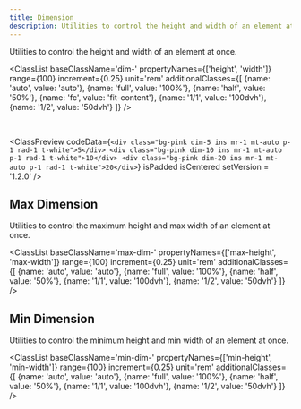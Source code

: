 ```yaml
---
title: Dimension
description: Utilities to control the height and width of an element at once.
---
```



Utilities to control the height and width of an element at once.

<ClassList 
  baseClassName='dim-' 
  propertyNames={['height', 'width']} 
  range={100} 
  increment={0.25} 
  unit='rem' 
  additionalClasses={[
    {name: 'auto', value: 'auto'},
    {name: 'full', value: '100%'},
    {name: 'half', value: '50%'},
    {name: 'fc', value: 'fit-content'},
    {name: '1/1', value: '100dvh'},
    {name: '1/2', value: '50dvh'}
  ]} 
/>

<br />

<ClassPreview
  codeData={`<div class="bg-pink dim-5 ins mr-1 mt-auto p-1 rad-1 t-white">5</div>
    <div class="bg-pink dim-10 ins mr-1 mt-auto p-1 rad-1 t-white">10</div>
    <div class="bg-pink dim-20 ins mr-1 mt-auto p-1 rad-1 t-white">20</div>`}
  isPadded
  isCentered
  setVersion = '1.2.0'
/>

## Max Dimension

Utilities to control the maximum height and max width of an element at once.

<ClassList 
  baseClassName='max-dim-' 
  propertyNames={['max-height', 'max-width']} 
  range={100} 
  increment={0.25} 
  unit='rem' 
  additionalClasses={[
    {name: 'auto', value: 'auto'},
    {name: 'full', value: '100%'},
    {name: 'half', value: '50%'},
    {name: '1/1', value: '100dvh'},
    {name: '1/2', value: '50dvh'}
  ]} 
/>

## Min Dimension

Utilities to control the minimum height and min width of an element at once.

<ClassList 
  baseClassName='min-dim-' 
  propertyNames={['min-height', 'min-width']} 
  range={100} 
  increment={0.25} 
  unit='rem' 
  additionalClasses={[
    {name: 'auto', value: 'auto'},
    {name: 'full', value: '100%'},
    {name: 'half', value: '50%'},
    {name: '1/1', value: '100dvh'},
    {name: '1/2', value: '50dvh'}
  ]} 
/>